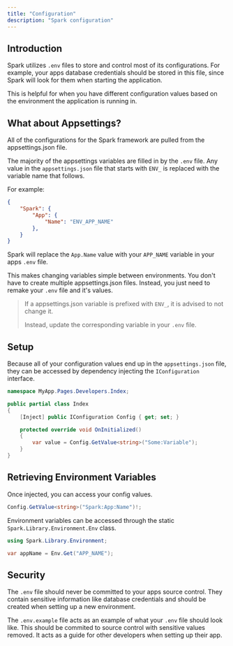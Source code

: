 ```yaml
---
title: "Configuration"
description: "Spark configuration"
---
```


## Introduction

Spark utilizes `.env` files to store and control most of its configurations. For example, your apps database credentials should be stored in this file, since Spark will look for them when starting the application.

This is helpful for when you have different configuration values based on the environment the application is running in.

## What about Appsettings?
All of the configurations for the Spark framework are pulled from the appsettings.json file.

The majority of the appsettings variables are filled in by the `.env` file. Any value in the `appsettings.json` file that starts with `ENV_` is replaced with the variable name that follows.

For example:
```json
{
    "Spark": {
        "App": {
            "Name": "ENV_APP_NAME"
        },
    }
}
```
Spark will replace the `App.Name` value with your `APP_NAME` variable in your apps `.env` file.

This makes changing variables simple between environments. You don't have to create multiple appsettings.json files. Instead, you just need to remake your `.env` file and it's values.

>
> If a appsettings.json variable is prefixed with `ENV_`, it is advised to not change it. 
>
> Instead, update the corresponding variable in your `.env` file.
>

## Setup
Because all of your configuration values end up in the `appsettings.json` file, they can be accessed by dependency injecting the `IConfiguration` interface.

```csharp
namespace MyApp.Pages.Developers.Index;

public partial class Index
{
    [Inject] public IConfiguration Config { get; set; }

    protected override void OnInitialized()
    {
        var value = Config.GetValue<string>("Some:Variable");
    }
}
```

## Retrieving Environment Variables
Once injected, you can access your config values.
```csharp
Config.GetValue<string>("Spark:App:Name")!;
```

Environment variables can be accessed through the static `Spark.Library.Environment.Env` class.
```csharp
using Spark.Library.Environment;

var appName = Env.Get("APP_NAME");
```

## Security
The `.env` file should never be committed to your apps source control. They contain sensitive information like database credentials and should be created when setting up a new environment.

The `.env.example` file acts as an example of what your `.env` file should look like. This should be commited to source control with sensitive values removed. It acts as a guide for other developers when setting up their app.
